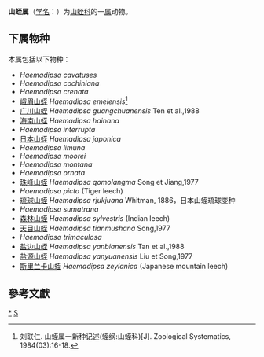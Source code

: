 {{Automatic taxobox
| taxon = Haemadipsa
| authority = Tennent, 1859
| image = Haemadipsa picta.jpg
| image_caption = ''[[Haemadipsa_picta|Haemadipsa picta]]''，摄于马来西亚Borneo
| subdivision_ranks = 种
| subdivision = 见正文
}}
'''山蛭属'''（[[学名|学名]]：{{lang|la|''Haemadipsa''}}）为[[山蛭科|山蛭科]]的一[[属|属]]动物。

==下属物种==
本属包括以下物种：
* ''Haemadipsa cavatuses''
* ''Haemadipsa cochiniana''
* ''Haemadipsa crenata''
* [[峨眉山蛭|峨眉山蛭]] ''Haemadipsa emeiensis''<ref>刘联仁. 山蛭属一新种记述(蛭纲:山蛭科)[J]. Zoological Systematics, 1984(03):16-18.</ref>
* [[广川山蛭|广川山蛭]] ''Haemadipsa guangchuanensis'' Ten et al.,1988
* [[海南山蛭|海南山蛭]] ''Haemadipsa hainana''
* ''Haemadipsa interrupta''
* [[日本山蛭|日本山蛭]] ''Haemadipsa japonica''
* ''Haemadipsa limuna''
* ''Haemadipsa moorei''
* ''Haemadipsa montana''
* ''Haemadipsa ornata''
* [[珠峰山蛭|珠峰山蛭]] ''Haemadipsa qomolangma'' Song et Jiang,1977
* ''Haemadipsa picta'' (Tiger leech)
* [[琉球山蛭|琉球山蛭]] ''Haemadipsa rjukjuana'' Whitman, 1886，日本山蛭琉球变种
* ''Haemadipsa sumatrana''
* [[森林山蛭|森林山蛭]] ''Haemadipsa sylvestris'' (Indian leech)
* [[天目山蛭|天目山蛭]] ''Haemadipsa tianmushana'' Song,1977
* ''Haemadipsa trimaculosa''
* [[盐边山蛭|盐边山蛭]] ''Haemadipsa yanbianensis'' Tan et al.,1988
* [[盐源山蛭|盐源山蛭]] ''Haemadipsa yanyuanensis'' Liu et Song,1977
* [[斯里兰卡山蛭|斯里兰卡山蛭]] ''Haemadipsa zeylanica'' (Japanese mountain leech)

==參考文獻==
{{reflist}}

{{taxonbar}}

[[Category:_山蛭属|*]]
[[Category:1859年描述的分类群|S]]